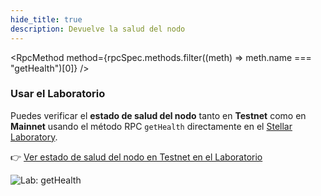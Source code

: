 ```yaml
---
hide_title: true
description: Devuelve la salud del nodo
---
```



<RpcMethod
  method={rpcSpec.methods.filter((meth) => meth.name === "getHealth")[0]}
/>

### Usar el Laboratorio

Puedes verificar el **estado de salud del nodo** tanto en **Testnet** como en **Mainnet** usando el método RPC `getHealth` directamente en el [Stellar Laboratory](https://laboratory.stellar.org/).

👉 [Ver estado de salud del nodo en Testnet en el Laboratorio](https://lab.stellar.org/endpoints/rpc/get-health?$=network$id=testnet&label=Testnet&horizonUrl=https:////horizon-testnet.stellar.org&rpcUrl=https:////soroban-testnet.stellar.org&passphrase=Test%20SDF%20Network%20/;%20September%202015;;)

![Lab: getHealth](/assets/api/rpc/gethealth.png)
